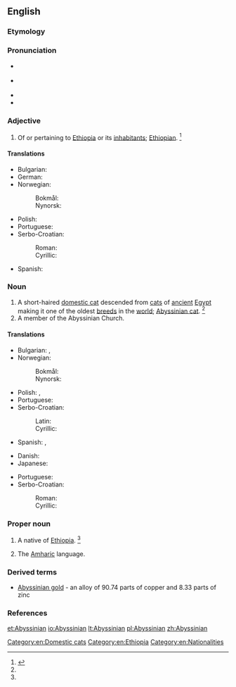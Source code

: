 ==English==

===Etymology===
{{suffix|Abyssinia|an}}

===Pronunciation===
* {{a|RP}} {{IPA|/ˌæb.ɪˈsɪn.ɪ.ən/}}
* {{a|US}} {{IPA|/ˌæb.ɪˈsɪn.i.ən/|/ˌæb.əˈsɪn.i.ən/|/ˌæb.əˈsɪn.jən/}}
* {{rhymes|ɪnjən}}
* {{rhymes|ɪniən}}

===Adjective===
{{en-adj|-}}

# {{dated|usually|capitalized}} Of or pertaining to [[Ethiopia]] or its [[inhabitant]]s; [[Ethiopian]]. {{defdate|First attested in the late 18<sup>th</sup> century.}}<ref name=SOED>{{reference-book | last =| first = | authorlink =  | coauthors =  | editor =Brown, Lesley  | others =  | title = The Shorter Oxford English Dictionary | origdate =  | origyear = 1933| origmonth =  | url =  | format =  | accessdate =  | accessyear =  | accessmonth =  | edition = 5th | date =  | year =2003| month =  | publisher =Oxford University Press  | location =Oxford, UK | language =  | id =  | doi = | isbn =978-0-19-860575-7 | lccn = | ol = | pages =11| chapter =  | chapterurl =  | quote =}}</ref>

====Translations====
{{trans-top|of or pertaining to Abyssinia}}
* Bulgarian: {{t-|bg|абисински|m|tr=abisínski}}
* German: {{t+|de|abessinisch}}
* Norwegian:
*: Bokmål: {{t-|no|abessinsk}}
*: Nynorsk: {{t-|nn|abessinsk}}
{{trans-mid}}
* Polish: {{t+|pl|abisyński|m}}
* Portuguese: {{t+|pt|abissínio|m}}
* Serbo-Croatian:
*: Roman: {{t-|sh|abisinski|m}}
*: Cyrillic: {{t-|sh|абисински|m|sc=Cyrl}}
* Spanish: {{t+|es|abisinio}}
{{trans-bottom}}

===Noun===
{{en-noun}}
{{wikipedia|Abyssinian (cat)}}

# A short-haired [[domestic cat]] descended from [[cat]]s of [[ancient]] [[Egypt]] making it one of the oldest [[breed]]s in the [[world]]; [[Abyssinian cat]]. {{defdate|First attested in the late 19<sup>th</sup> century.}}<ref name=SOED/>
# A member of the Abyssinian Church.

====Translations====
{{trans-top|a native of Abyssinia}}
* Bulgarian: {{t-|bg|абисинец|m|tr=abisínec}}, {{t+|bg|абисинка|f|tr=abisínka}}
* Norwegian:
*: Bokmål: {{t+|no|abessinier}}
*: Nynorsk: {{t-|nn|abessiniar}}
{{trans-mid}}
* Polish: {{t+|pl|Abisyńczyk|m}}, {{t-|pl|Abisynka|f}}
* Portuguese: {{t+|pt|abissínio|m}}
* Serbo-Croatian:
*: Latin: {{t-|sh|abisinac|m}}
*: Cyrillic: {{t-|sh|абисинац|m|sc=Cyrl}}
* Spanish: {{t+|es|abisinio|m}}, {{t-|es|abisinia|f}}
{{trans-bottom}}

{{trans-top|cat}}
* Danish: {{t+|da|abyssinier}}
* Japanese: {{t-|ja|アビシニアン|tr=abishinian|sc=Jpan}}
{{trans-mid}}
* Portuguese: {{t+|pt|abissínio|m}}
* Serbo-Croatian:
*: Roman: {{t-|sh|abisinka|f}}
*: Cyrillic: {{t-|sh|абисинка|f|sc=Cyrl}}
{{trans-bottom}}

===Proper noun===
{{en-proper noun}}

# {{dated}} A native of [[Ethiopia]]. {{defdate|First attested in the mid 18<sup>th</sup> century.}}<ref name=SOED/>
# The [[Amharic]] language.

===Derived terms===
* [[Abyssinian gold]] - an alloy of 90.74 parts of copper and 8.33 parts of zinc

===References===
<references/>

[[Category:en:Domestic cats]]
[[Category:en:Ethiopia]]
[[Category:en:Nationalities]]

[[et:Abyssinian]]
[[io:Abyssinian]]
[[lt:Abyssinian]]
[[pl:Abyssinian]]
[[zh:Abyssinian]]